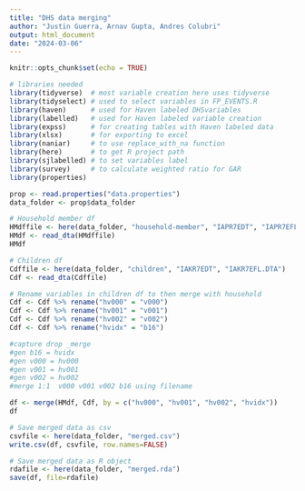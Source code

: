 ```yaml
---
title: "DHS data merging"
author: "Justin Guerra, Arnav Gupta, Andres Colubri"
output: html_document
date: "2024-03-06"
---
```


```r
knitr::opts_chunk$set(echo = TRUE)

# libraries needed
library(tidyverse)  # most variable creation here uses tidyverse 
library(tidyselect) # used to select variables in FP_EVENTS.R
library(haven)      # used for Haven labeled DHSvariables
library(labelled)   # used for Haven labeled variable creation
library(expss)      # for creating tables with Haven labeled data
library(xlsx)       # for exporting to excel
library(naniar)     # to use replace_with_na function
library(here)       # to get R project path
library(sjlabelled) # to set variables label
library(survey)     # to calculate weighted ratio for GAR
library(properties)
```

```r
prop <- read.properties("data.properties")
data_folder <- prop$data_folder
```

```r
# Household member df
HMdffile <- here(data_folder, "household-member", "IAPR7EDT", "IAPR7EFL.DTA")
HMdf <- read_dta(HMdffile)
HMdf
```

```r
# Children df
Cdffile <- here(data_folder, "children", "IAKR7EDT", "IAKR7EFL.DTA")
Cdf <- read_dta(Cdffile)
```

```r
# Rename variables in children df to then merge with household
Cdf <- Cdf %>% rename("hv000" = "v000")
Cdf <- Cdf %>% rename("hv001" = "v001")
Cdf <- Cdf %>% rename("hv002" = "v002")
Cdf <- Cdf %>% rename("hvidx" = "b16")
```

```r
#capture drop _merge
#gen b16 = hvidx
#gen v000 = hv000
#gen v001 = hv001
#gen v002 = hv002
#merge 1:1  v000 v001 v002 b16 using filename

df <- merge(HMdf, Cdf, by = c("hv000", "hv001", "hv002", "hvidx"))
df
```

```r
# Save merged data as csv
csvfile <- here(data_folder, "merged.csv") 
write.csv(df, csvfile, row.names=FALSE)
```

```r
# Save merged data as R object
rdafile <- here(data_folder, "merged.rda") 
save(df, file=rdafile) 
```